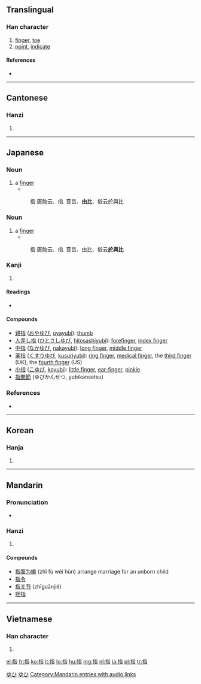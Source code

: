 ==Translingual==

===Han character===
{{Han char|rn=64|rad=手|as=06|sn=9|four=5106<sub>1</sub>|canj=手心日 (QPA)|ids=⿰[[扌]][[旨]]}}

# [[finger]], [[toe]]
# [[point]], [[indicate]]

====References====
* {{Han ref|kx=0429.200|dkj=12034|dj=0778.150|hdz=31873.050|uh=6307|ud=25351|bh=ABFC|bd=44028}}

----

==Cantonese==

===Hanzi===
{{yue-hanzi|jyut=|y=ji2}}

# {{defn|Cantonese|sort=手06}}

----

==Japanese==

===Noun===
{{ja-noun|k|count=本|hira=ゆび|rom=yubi|hidx=ゆひ}}

# a [[finger]]
#* {{RQ:Wamyō Ruijushō|2|38}}
#: 指 唐韵云、指. 音旨、'''由比'''、俗云於與比

===Noun===
{{ja-noun|k|hira=および|rom=oyobi|hidx=および}}

# a [[finger]]
#* {{RQ:Wamyō Ruijushō|2|38}}
#: 指 唐韵云、指. 音旨、由比、俗云'''於與比'''

===Kanji===
{{ja-kanji|grade=3|rs=手06}}

# {{defn|Japanese}}

====Readings====
* {{ja-readings|on=[[し]] (shi)|kun=[[ゆび]] (yubi), [[さす]] (sasu)}}

====Compounds====
* [[親指]] ([[おやゆび]], [[oyayubi]]): [[thumb]]
* [[人差し指]] ([[ひとさしゆび]], [[hitosashiyubi]]): [[forefinger]], [[index finger]]
* [[中指]] ([[なかゆび]], [[nakayubi]]): [[long finger]], [[middle finger]]
* [[薬指]] ([[くすりゆび]], [[kusuriyubi]]): [[ring finger]], [[medical finger]], the [[third finger]] (UK), the [[fourth finger]] (US)
* [[小指]] ([[こゆび]], [[koyubi]]): [[little finger]], [[ear-finger]], [[pinkie]]
* [[指関節]] (ゆびかんせつ, yubikansetsu)

===References===
* {{R:Wamyō Ruijushō}}

[[Category:1000 Japanese basic words|ゆひ]]
[[Category:ja:Anatomy|ゆひ]]

----

==Korean==

===Hanja===
{{ko-hanja|hangeul=지|eumhun=|rv=ji|mr=chi|y=ci}}

# {{defn|Korean|sort=手06}}

----

==Mandarin==

===Pronunciation===
* {{audio|zh-zhǐ.ogg|audio}}

===Hanzi===
{{cmn-hanzi|pin=[[zhǐ]] ([[zhi3]])|wg=chih<sup>3</sup>}}

# {{defn|Mandarin|sort=手06}}

====Compounds====
* [[指腹为婚]] (zhǐ fù wéi hūn) arrange marriage for an unborn child
* [[指令]]
* [[指关节]] (zhīguānjié)
* [[摇指]]

[[Category:Mandarin entries with audio links]]

----

==Vietnamese==

===Han character===
{{vi-hantu|[[chỉ]], [[xỉ]], [[chỏ]]|rs=手06}}

# {{defn|Vietnamese|sort=手06}}

[[el:指]]
[[fr:指]]
[[ko:指]]
[[it:指]]
[[lo:指]]
[[hu:指]]
[[mg:指]]
[[nl:指]]
[[ja:指]]
[[pl:指]]
[[tr:指]]
